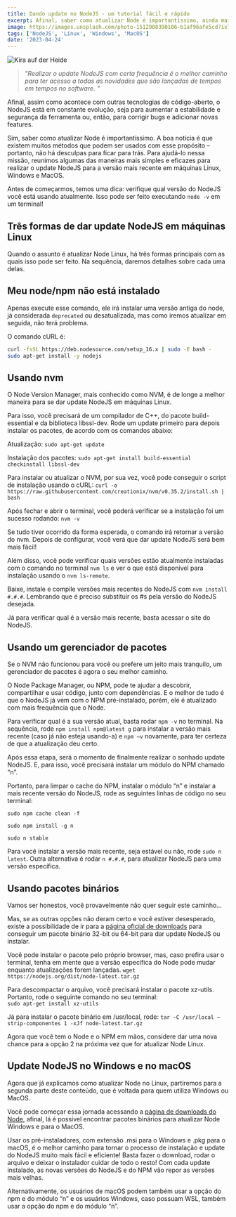```yaml
---
title: Dando update no NodeJS - um tutorial fácil e rápido
excerpt: Afinal, saber como atualizar Node é importantíssimo, ainda mais quando se usa terminal.
image: https://images.unsplash.com/photo-1512908390106-b1af96afe5cd?ixlib=rb-4.0.3&ixid=MnwxMjA3fDB8MHxwaG90by1wYWdlfHx8fGVufDB8fHx8&auto=format&fit=crop&w=1170&q=80
tags: ['NodeJS', 'Linux', 'Windows', 'MacOS']
date: '2023-04-24'
---
```


![](https://images.unsplash.com/photo-1512908390106-b1af96afe5cd?ixlib=rb-4.0.3&ixid=MnwxMjA3fDB8MHxwaG90by1wYWdlfHx8fGVufDB8fHx8&auto=format&fit=crop&w=1170&q=80 "Kira auf der Heide")

> _"Realizar o update NodeJS com certa frequência é o melhor caminho para ter acesso a todas as novidades que são lançadas de tempos em tempos no software. "_

Afinal, assim como acontece com outras tecnologias de código-aberto, o NodeJS está em constante evolução, seja para aumentar a estabilidade e segurança da ferramenta ou, então, para corrigir bugs e adicionar novas features. 

Sim, saber como atualizar Node é importantíssimo. A boa notícia é que existem muitos métodos que podem ser usados com esse propósito – portanto, não há desculpas para ficar para trás. Para ajudá-lo nessa missão, reunimos algumas das maneiras mais simples e eficazes para realizar o update NodeJS para a versão mais recente em máquinas Linux, Windows e MacOS.

<!--truncate-->

Antes de começarmos, temos uma dica: verifique qual versão do NodeJS você está usando atualmente. Isso pode ser feito executando `node -v` em um terminal! 

## Três formas de dar update NodeJS em máquinas Linux
Quando o assunto é atualizar Node Linux, há três formas principais com as quais isso pode ser feito. Na sequência, daremos detalhes sobre cada uma delas.

## Meu node/npm não está instalado
Apenas execute esse comando, ele irá instalar uma versão antiga do node, já considerada `deprecated` ou desatualizada, mas como iremos atualizar em seguida, não terá problema.

O comando cURL é:

```bash
curl -fsSL https://deb.nodesource.com/setup_16.x | sudo -E bash -
sudo apt-get install -y nodejs
```

## Usando nvm
O Node Version Manager, mais conhecido como NVM, é de longe a melhor maneira para se dar update NodeJS em máquinas Linux.

Para isso, você precisará de um compilador de C++, do pacote build-essential e da biblioteca libssl-dev. Rode um update primeiro para depois instalar os pacotes, de acordo com os comandos abaixo: 

Atualização:
`sudo apt-get update`

Instalação dos pacotes:
`sudo apt-get install build-essential checkinstall libssl-dev`

Para instalar ou atualizar o NVM, por sua vez, você pode conseguir o script de instalação usando o cURL:
`curl -o https://raw.githubusercontent.com/creationix/nvm/v0.35.2/install.sh | bash`

Após fechar e abrir o terminal, você poderá verificar se a instalação foi um sucesso rodando:
`nvm -v`

Se tudo tiver ocorrido da forma esperada, o comando irá retornar a versão do nvm. Depois de configurar, você verá que dar update NodeJS será bem mais fácil! 

Além disso, você pode verificar quais versões estão atualmente instaladas com o comando no terminal `nvm ls` e ver o que está disponível para instalação usando o `nvm ls-remote`.

Baixe, instale e compile versões mais recentes do NodeJS com `nvm install #.#.#`. Lembrando que é preciso substituir os #s pela versão do NodeJS desejada.

Já para verificar qual é a versão mais recente, basta acessar o site do NodeJS.

## Usando um gerenciador de pacotes
Se o NVM não funcionou para você ou prefere um jeito mais tranquilo, um gerenciador de pacotes é agora o seu melhor caminho.

O Node Package Manager, ou NPM, pode te ajudar a descobrir, compartilhar e usar código, junto com dependências. E o melhor de tudo é que o NodeJS já vem com o NPM pré-instalado, porém, ele é atualizado com mais frequência que o Node.

Para verificar qual é a sua versão atual, basta rodar `npm -v` no terminal. Na sequência, rode `npm install npm@latest g` para instalar a versão mais recente (caso já não esteja usando-a) e `npm –v` novamente, para ter certeza de que a atualização deu certo. 

Após essa etapa, será o momento de finalmente realizar o sonhado update NodeJS. E, para isso, você precisará instalar um módulo do NPM chamado “n”.

Portanto, para limpar o cache do NPM, instalar o módulo “n” e instalar a mais recente versão do NodeJS, rode as seguintes linhas de código no seu terminal:

`sudo npm cache clean -f`

`sudo npm install -g n`

`sudo n stable`

Para você instalar a versão mais recente, seja estável ou não, rode `sudo n latest`. Outra alternativa é rodar `n #.#.#`, para atualizar NodeJS para uma versão específica.

## Usando pacotes binários
Vamos ser honestos, você provavelmente não quer seguir este caminho…

Mas, se as outras opções não deram certo e você estiver desesperado, existe a possibilidade de ir para a [página oficial de downloads](https://nodejs.org/en/download?ref=yagasaki.dev/blog) para conseguir um pacote binário 32-bit ou 64-bit para dar update NodeJS ou instalar.

Você pode instalar o pacote pelo próprio browser, mas, caso prefira usar o terminal, tenha em mente que a versão específica do Node pode mudar enquanto atualizações forem lançadas.
`wget https://nodejs.org/dist/node-latest.tar.gz`

Para descompactar o arquivo, você precisará instalar o pacote xz-utils. Portanto, rode o seguinte comando no seu terminal:  
`sudo apt-get install xz-utils`

Já para instalar o pacote binário em /usr/local, rode:
`tar -C /usr/local –strip-componentes 1 -xJf node-latest.tar.gz`

Agora que você tem o Node e o NPM em mãos, considere dar uma nova chance para a opção 2 na próxima vez que for atualizar Node Linux.

## Update NodeJS no Windows e no macOS
Agora que já explicamos como atualizar Node no Linux, partiremos para a segunda parte deste conteúdo, que é voltada para quem utiliza Windows ou MacOS. 

Você pode começar essa jornada acessando a [página de downloads do Node](https://nodejs.org/en/download?ref=yagasaki.dev/blog), afinal, lá é possível encontrar pacotes binários para atualizar Node Windows e para o MacOS.

Usar os pré-instaladores, com extensão .msi para o Windows e .pkg para o macOS, é o melhor caminho para tornar o processo de instalação e update do NodeJS muito mais fácil e eficiente! Basta fazer o download, rodar o arquivo e deixar o instalador cuidar de todo o resto! Com cada update instalado, as novas versões do NodeJS e do NPM vão repor as versões mais velhas.

Alternativamente, os usuários de macOS podem também usar a opção do npm e do módulo “n” e os usuários Windows, caso possuam WSL, também usar a opção do npm e do módulo “n”.

